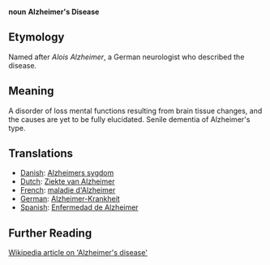'''noun'''
'''Alzheimer's Disease'''

== Etymology ==

Named after ''Alois Alzheimer'', a German neurologist who described the disease.

== Meaning ==

A disorder of loss mental functions resulting from brain tissue changes, and the causes are yet to be fully elucidated.  Senile dementia of Alzheimer's type.

== Translations ==

*[[Danish]]: [[Alzheimers sygdom]]
*[[Dutch]]:  [[Ziekte van Alzheimer]]
*[[French]]: [[maladie d'Alzheimer]]
*[[German]]: [[Alzheimer-Krankheit]]
*[[Spanish]]: [[Enfermedad de Alzheimer]]

== Further Reading ==

[http://en.wikipedia.org/wiki/Alzheimer%27s_disease Wikipedia article on 'Alzheimer's disease']